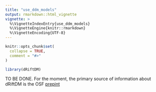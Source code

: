 ```yaml
---
title: "use_ddm_models"
output: rmarkdown::html_vignette
vignette: >
  %\VignetteIndexEntry{use_ddm_models}
  %\VignetteEngine{knitr::rmarkdown}
  %\VignetteEncoding{UTF-8}
---
```


```r
knitr::opts_chunk$set(
  collapse = TRUE,
  comment = "#>"
)
```

```r
library(dRiftDM)
```

TO BE DONE. For the moment, the primary source of information about dRiftDM is the OSF [prepint](https://osf.io/preprints/osf/3t2vf)
